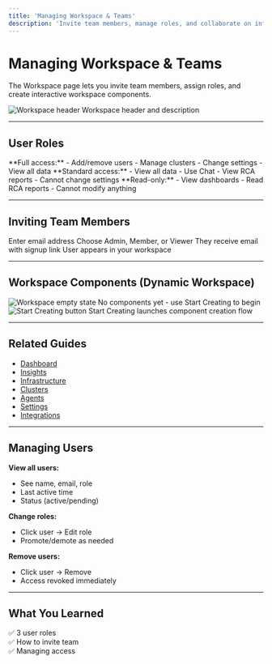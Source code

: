 ```yaml
---
title: 'Managing Workspace & Teams'
description: 'Invite team members, manage roles, and collaborate on infrastructure reliability'
---
```


# Managing Workspace & Teams

The Workspace page lets you invite team members, assign roles, and create interactive workspace components.

<Frame>
  <img
    src="/images/using/using-workspace-01-header.png"
    alt="Workspace header"
  />
  <Caption>Workspace header and description</Caption>
</Frame>

---

## User Roles

<CardGroup cols={3}>
  <Card title="Admin" icon="crown">
    **Full access:**
    - Add/remove users
    - Manage clusters
    - Change settings
    - View all data
  </Card>

  <Card title="Member" icon="user">
    **Standard access:**
    - View all data
    - Use Chat
    - View RCA reports
    - Cannot change settings
  </Card>

  <Card title="Viewer" icon="eye">
    **Read-only:**
    - View dashboards
    - Read RCA reports
    - Cannot modify anything
  </Card>
</CardGroup>

---

## Inviting Team Members

<Steps>
  <Step title="Click Invite User">
    Enter email address
  </Step>

  <Step title="Select Role">
    Choose Admin, Member, or Viewer
  </Step>

  <Step title="Send Invitation">
    They receive email with signup link
  </Step>

  <Step title="They Accept">
    User appears in your workspace
  </Step>
</Steps>

---

## Workspace Components (Dynamic Workspace)

<Frame>
  <img
    src="/images/using/using-workspace-02-empty-state.png"
    alt="Workspace empty state"
  />
  <Caption>No components yet - use Start Creating to begin</Caption>
</Frame>

<Frame>
  <img
    src="/images/using/using-workspace-03-start-creating.png"
    alt="Start Creating button"
  />
  <Caption>Start Creating launches component creation flow</Caption>
</Frame>

---

## Related Guides

- [Dashboard](/using/dashboard)
- [Insights](/using/insights)
- [Infrastructure](/using/infrastructure)
- [Clusters](/using/clusters)
- [Agents](/using/agents)
- [Settings](/using/settings)
- [Integrations](/using/integrations)

---

## Managing Users

**View all users:**
- See name, email, role
- Last active time
- Status (active/pending)

**Change roles:**
- Click user → Edit role
- Promote/demote as needed

**Remove users:**
- Click user → Remove
- Access revoked immediately

---

## What You Learned

✅ 3 user roles  
✅ How to invite team  
✅ Managing access  

